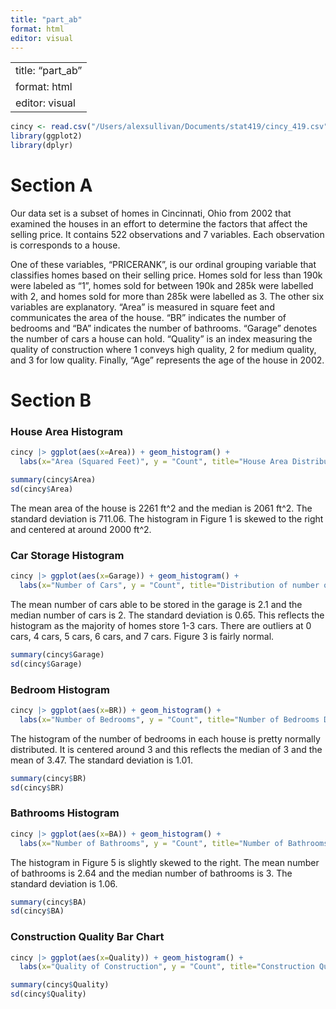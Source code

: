 ```yaml
---
title: "part_ab"
format: html
editor: visual
---
```


---
title: "part_ab"
format: html
editor: visual
---

```r
cincy <- read.csv("/Users/alexsullivan/Documents/stat419/cincy_419.csv")
library(ggplot2)
library(dplyr)
```


# Section A

Our data set is a subset of homes in Cincinnati, Ohio from 2002 that examined the houses in an effort to determine the factors that affect the selling price. It contains 522 observations and 7 variables. Each observation is corresponds to a house. 

One of these variables, “PRICERANK”, is our ordinal grouping variable that classifies homes based on their selling price. Homes sold for less than 190k were labeled as "1", homes sold for between 190k and 285k were labelled with 2, and homes sold for more than 285k were labelled as 3. The other six variables are explanatory. "Area" is measured in square feet and communicates the area of the house.  "BR" indicates the number of bedrooms and "BA" indicates the number of bathrooms. "Garage" denotes the number of cars a house can hold. "Quality" is an index measuring the quality of construction where 1 conveys high quality, 2 for medium quality, and 3 for low quality. Finally, "Age" represents the age of the house in 2002. 

# Section B

### House Area Histogram

```r
cincy |> ggplot(aes(x=Area)) + geom_histogram() + 
  labs(x="Area (Squared Feet)", y = "Count", title="House Area Distribution")
```

```r
summary(cincy$Area)
sd(cincy$Area)
```

The mean area of the house is 2261 ft\^2 and the median is 2061 ft\^2. The standard deviation is 711.06. The histogram in Figure 1 is skewed to the right and centered at around 2000 ft\^2.

### Car Storage Histogram

```r
cincy |> ggplot(aes(x=Garage)) + geom_histogram() + 
  labs(x="Number of Cars", y = "Count", title="Distribution of number of cars able to be in Garage")
```

The mean number of cars able to be stored in the garage is 2.1 and the median number of cars is 2. The standard deviation is 0.65. This reflects the histogram as the majority of homes store 1-3 cars. There are outliers at 0 cars, 4 cars, 5 cars, 6 cars, and 7 cars. Figure 3 is fairly normal.

```r
summary(cincy$Garage)
sd(cincy$Garage)
```

### Bedroom Histogram

```r
cincy |> ggplot(aes(x=BR)) + geom_histogram() + 
  labs(x="Number of Bedrooms", y = "Count", title="Number of Bedrooms Distribution")
```

The histogram of the number of bedrooms in each house is pretty normally distributed. It is centered around 3 and this reflects the median of 3 and the mean of 3.47. The standard deviation is 1.01. 


```r
summary(cincy$BR)
sd(cincy$BR)
```


### Bathrooms Histogram

```r
cincy |> ggplot(aes(x=BA)) + geom_histogram() + 
  labs(x="Number of Bathrooms", y = "Count", title="Number of Bathrooms Distribution")
```

The histogram in Figure 5 is slightly skewed to the right. The mean number of bathrooms is 2.64 and the median number of bathrooms is 3. The standard deviation is 1.06. 


```r
summary(cincy$BA)
sd(cincy$BA)
```


### Construction Quality Bar Chart

```r
cincy |> ggplot(aes(x=Quality)) + geom_histogram() + 
  labs(x="Quality of Construction", y = "Count", title="Construction Quality Distribution")
```

```r
summary(cincy$Quality)
sd(cincy$Quality)
```






